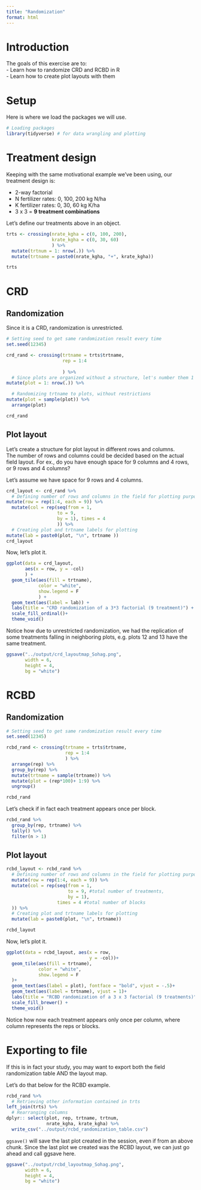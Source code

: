 ```yaml
---
title: "Randomization"
format: html
---
```


# Introduction  
The goals of this exercise are to:  
- Learn how to randomize CRD and RCBD in R  
- Learn how to create plot layouts with them  

# Setup  
Here is where we load the packages we will use.  
```r
# Loading packages
library(tidyverse) # for data wrangling and plotting
```

# Treatment design  
Keeping with the same motivational example we've been using, our treatment design is:  

-   2-way factorial\
-   N fertilizer rates: 0, 100, 200 kg N/ha\
-   K fertilizer rates: 0, 30, 60 kg K/ha\
-   3 x 3 = **9 treatment combinations**

Let's define our treatments above in an object.  
```r
trts <- crossing(nrate_kgha = c(0, 100, 200),
                 krate_kgha = c(0, 30, 60)
                 ) %>%
  mutate(trtnum = 1: nrow(.)) %>%
  mutate(trtname = paste0(nrate_kgha, "+", krate_kgha))

trts
```


# CRD  
## Randomization  
Since it is a CRD, randomization is unrestricted.  

```r
# Setting seed to get same randomization result every time
set.seed(12345)

crd_rand <- crossing(trtname = trts$trtname,
                     rep = 1:4
                     
                     ) %>%
  # Since plots are organized without a structure, let's number them 1 through 36
mutate(plot = 1: nrow(.)) %>%

  # Randomizing trtname to plots, without restrictions 
mutate(plot = sample(plot)) %>%
  arrange(plot)

crd_rand
```

## Plot layout  
Let's create a structure for plot layout in different rows and columns.  
The number of rows and columns could be decided based on the actual field layout. For ex., do you have enough space for 9 columns and 4 rows, or 9 rows and 4 columns?  

Let's assume we have space for 9 rows and 4 columns.  

```r
crd_layout <- crd_rand %>%
  # Defining number of rows and columns in the field for plotting purposes
mutate(row = rep(1:4, each = 9)) %>%
  mutate(col = rep(seq(from = 1,
                   to = 9,
                   by = 1), times = 4
                   )) %>%
  # Creating plot and trtname labels for plotting
mutate(lab = paste0(plot, "\n", trtname ))
crd_layout
```

Now, let's plot it.
```r
ggplot(data = crd_layout,
       aes(x = row, y = -col)
       ) +
  geom_tile(aes(fill = trtname), 
            color = "white",
            show.legend = F
            ) +
  geom_text(aes(label = lab)) +
  labs(title = "CRD randomization of a 3*3 factorial (9 treatment)") +
  scale_fill_ordinal()+
  theme_void()

```

Notice how due to unrestricted randomization, we had the replication of some treatments falling in neighboring plots, e.g. plots 12 and 13 have the same treatment.  

```r
ggsave("../output/crd_layoutmap_Sohag.png",
       width = 6,
       height = 4,
       bg = "white")
```

# RCBD  
## Randomization  
```r
# Setting seed to get same randomization result every time
set.seed(12345)

rcbd_rand <- crossing(trtname = trts$trtname,
                      rep = 1:4
                      ) %>%
  arrange(rep) %>%
  group_by(rep) %>%
  mutate(trtname = sample(trtname)) %>%
  mutate(plot = (rep*100)+ 1:9) %>%
  ungroup()

rcbd_rand
```

Let's check if in fact each treatment appears once per block.  
```r
rcbd_rand %>%
  group_by(rep, trtname) %>%
  tally() %>%
  filter(n > 1)
```

## Plot layout  
```r
rcbd_layout <- rcbd_rand %>%
  # Defining number of rows and columns in the field for plotting purposes
  mutate(row = rep(1:4, each = 9)) %>%
  mutate(col = rep(seq(from = 1, 
                       to = 9, #total number of treatments, 
                       by = 1), 
                   times = 4 #total number of blocks
  )) %>%
  # Creating plot and trtname labels for plotting
  mutate(lab = paste0(plot, "\n", trtname))

rcbd_layout
```

Now, let's plot it.
```r
ggplot(data = rcbd_layout, aes(x = row, 
                               y = -col))+
  geom_tile(aes(fill = trtname),
            color = "white",
            show.legend = F
  )+
  geom_text(aes(label = plot), fontface = "bold", vjust = -.5)+
  geom_text(aes(label = trtname), vjust = 1)+
  labs(title = "RCBD randomization of a 3 x 3 factorial (9 treatments)") +
  scale_fill_brewer() +
  theme_void()

```

Notice how now each treatment appears only once per column, where column represents the reps or blocks.  

# Exporting to file  
If this is in fact your study, you may want to export both the field randomization table AND the layout map.  

Let's do that below for the RCBD example.  

```r
rcbd_rand %>%
  # Retrieving other information contained in trts
left_join(trts) %>%
  # Rearranging columns  
dplyr:: select(plot, rep, trtname, trtnum,
               nrate_kgha, krate_kgha) %>%
  write_csv("../output/rcbd_randomization_table.csv")

```

`ggsave()` will save the last plot created in the session, even if from an above chunk. Since the last plot we created was the RCBD layout, we can just go ahead and call ggsave here.  

```r
ggsave("../output/rcbd_layoutmap_Sohag.png",
       width = 6,
       height = 4,
       bg = "white")
```



